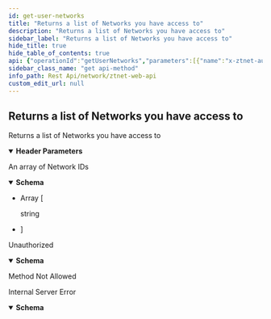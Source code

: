 ```yaml
---
id: get-user-networks
title: "Returns a list of Networks you have access to"
description: "Returns a list of Networks you have access to"
sidebar_label: "Returns a list of Networks you have access to"
hide_title: true
hide_table_of_contents: true
api: {"operationId":"getUserNetworks","parameters":[{"name":"x-ztnet-auth","in":"header","required":true,"schema":{"type":"string"},"description":"API Key for the user"}],"responses":{"200":{"description":"An array of Network IDs","content":{"application/json":{"schema":{"type":"array","items":{"type":"string"}},"examples":{"example1":{"value":["networkid#1","networkid#2"]}}}}},"401":{"description":"Unauthorized","content":{"application/json":{"schema":{"type":"object","properties":{"error":{"type":"string"}}}}}},"405":{"description":"Method Not Allowed"},"500":{"description":"Internal Server Error","content":{"application/json":{"schema":{"type":"object","properties":{"message":{"type":"string"}}}}}}},"description":"Returns a list of Networks you have access to","method":"get","path":"/network","info":{"title":"ZTNet Web API","info_path":"restapi/ztnet-web-api","version":"1.0.0","description":"Public API for ZTNet. Available from ztnet version 0.4.0 onwards.\n\nThis API is rate-limited to 10 requests per minute\n"},"postman":{"name":"Returns a list of Networks you have access to","description":{"type":"text/plain"},"url":{"path":["network"],"host":["{{baseUrl}}"],"query":[],"variable":[]},"header":[{"disabled":false,"description":{"content":"(Required) API Key for the user","type":"text/plain"},"key":"x-ztnet-auth","value":""},{"key":"Accept","value":"application/json"}],"method":"GET"}}
sidebar_class_name: "get api-method"
info_path: Rest Api/network/ztnet-web-api
custom_edit_url: null
---
```



## Returns a list of Networks you have access to



Returns a list of Networks you have access to

<details style={{"marginBottom":"1rem"}} data-collapsed={false} open={true}><summary style={{}}><strong>Header Parameters</strong></summary><div><ul><ParamsItem className={"paramsItem"} param={{"name":"x-ztnet-auth","in":"header","required":true,"schema":{"type":"string"},"description":"API Key for the user"}}></ParamsItem></ul></div></details><div><ApiTabs><TabItem label={"200"} value={"200"}><div>

An array of Network IDs

</div><div><MimeTabs schemaType={"response"}><TabItem label={"application/json"} value={"application/json"}><SchemaTabs><TabItem label={"Schema"} value={"Schema"}><details style={{}} data-collapsed={false} open={true}><summary style={{"textAlign":"left"}}><strong>Schema</strong></summary><div style={{"textAlign":"left","marginLeft":"1rem"}}></div><ul style={{"marginLeft":"1rem"}}><li><div style={{"fontSize":"var(--ifm-code-font-size)","opacity":"0.6","marginLeft":"-.5rem","paddingBottom":".5rem"}}>Array [</div></li><div style={{"marginTop":".5rem","marginBottom":".5rem","marginLeft":"1rem"}}>

string

</div><li><div style={{"fontSize":"var(--ifm-code-font-size)","opacity":"0.6","marginLeft":"-.5rem"}}>]</div></li></ul></details></TabItem><TabItem label={"Example (from schema)"} value={"Example (from schema)"}><ResponseSamples responseExample={"[\n  \"string\"\n]"} language={"json"}></ResponseSamples></TabItem><TabItem label={"example1"} value={"example1"}><ResponseSamples responseExample={"[\n  \"networkid#1\",\n  \"networkid#2\"\n]"} language={"json"}></ResponseSamples></TabItem></SchemaTabs></TabItem></MimeTabs></div></TabItem><TabItem label={"401"} value={"401"}><div>

Unauthorized

</div><div><MimeTabs schemaType={"response"}><TabItem label={"application/json"} value={"application/json"}><SchemaTabs><TabItem label={"Schema"} value={"Schema"}><details style={{}} data-collapsed={false} open={true}><summary style={{"textAlign":"left"}}><strong>Schema</strong></summary><div style={{"textAlign":"left","marginLeft":"1rem"}}></div><ul style={{"marginLeft":"1rem"}}><SchemaItem collapsible={false} name={"error"} required={false} schemaName={"string"} qualifierMessage={undefined} schema={{"type":"string"}}></SchemaItem></ul></details></TabItem><TabItem label={"Example (from schema)"} value={"Example (from schema)"}><ResponseSamples responseExample={"{\n  \"error\": \"string\"\n}"} language={"json"}></ResponseSamples></TabItem></SchemaTabs></TabItem></MimeTabs></div></TabItem><TabItem label={"405"} value={"405"}><div>

Method Not Allowed

</div><div></div></TabItem><TabItem label={"500"} value={"500"}><div>

Internal Server Error

</div><div><MimeTabs schemaType={"response"}><TabItem label={"application/json"} value={"application/json"}><SchemaTabs><TabItem label={"Schema"} value={"Schema"}><details style={{}} data-collapsed={false} open={true}><summary style={{"textAlign":"left"}}><strong>Schema</strong></summary><div style={{"textAlign":"left","marginLeft":"1rem"}}></div><ul style={{"marginLeft":"1rem"}}><SchemaItem collapsible={false} name={"message"} required={false} schemaName={"string"} qualifierMessage={undefined} schema={{"type":"string"}}></SchemaItem></ul></details></TabItem><TabItem label={"Example (from schema)"} value={"Example (from schema)"}><ResponseSamples responseExample={"{\n  \"message\": \"string\"\n}"} language={"json"}></ResponseSamples></TabItem></SchemaTabs></TabItem></MimeTabs></div></TabItem></ApiTabs></div>
      